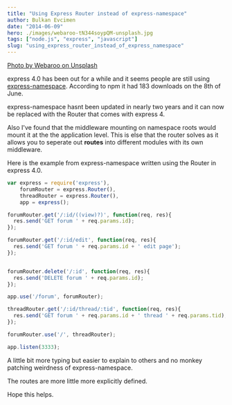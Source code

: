```yaml
---
title: "Using Express Router instead of express-namespace"
author: Bulkan Evcimen
date: "2014-06-09"
hero: ./images/webaroo-tN344soypQM-unsplash.jpg
tags: ["node.js", "express", "javascript"]
slug: "using_express_router_instead_of_express_namespace"
---
```


[Photo by Webaroo on Unsplash](https://unsplash.com/photos/tN344soypQM)


express 4.0 has been out for a while and it seems people are still using
[express-namespace](https://www.npmjs.org/package/express-namespace). According to
npm it had 183 downloads on the 8th of June.

express-namespace hasnt been updated in nearly two years and it can now be
replaced with the Router that comes with express 4.

Also I've found that the middleware mounting on namespace roots would mount it
at the the application level. This is else that the router solves as it allows
you to seperate out __routes__ into different modules with its own middleware.

Here is the example from express-namespace written using the Router in express 4.0.


```javascript
var express = require('express'),
    forumRouter = express.Router(),
    threadRouter = express.Router(),
    app = express();

forumRouter.get('/:id/((view)?)', function(req, res){
  res.send('GET forum ' + req.params.id);
});

forumRouter.get('/:id/edit', function(req, res){
  res.send('GET forum ' + req.params.id + ' edit page');
});


forumRouter.delete('/:id', function(req, res){
  res.send('DELETE forum ' + req.params.id);
});

app.use('/forum', forumRouter);

threadRouter.get('/:id/thread/:tid', function(req, res){
  res.send('GET forum ' + req.params.id + ' thread ' + req.params.tid);
});

forumRouter.use('/', threadRouter);

app.listen(3333);
```


A little bit more typing but easier to explain to others and no monkey patching
weirdness of express-namespace.

The routes are more little more explicitly defined.

Hope this helps.
